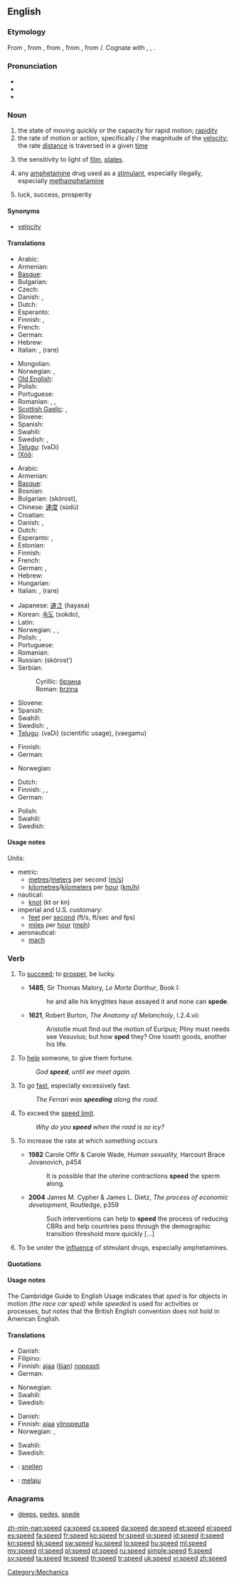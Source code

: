 {{wikipedia|dab=speed (disambiguation)|speed}}
==English==

===Etymology===
From {{etyl|enm}} {{term|spede||prosperity, good luck, quickness, success|lang=enm}}, from {{etyl|ang}} {{term|sped|spēd|luck, prosperity, success|lang=ang}}, from {{proto|Germanic|spōdiz|prosperity, success|lang=en}}, from {{proto|Germanic|spōwanan|to prosper, succeed, be happy|lang=en}}, from {{proto|Indo-European|spē-|lang=en}}/{{proto|Indo-European|spʰē-|to prosper, turn out well|title=|lang=en}}.  Cognate with {{etyl|nl|-}} {{term|spoed||speed|lang=nl}}, {{etyl|de|-}} {{term|sputen||to speed|lang=de}}, {{etyl|ang|-}} {{term|spowan|spōwan|to be successful, succeed|lang=ang}}.

===Pronunciation===
* {{IPA|/spiːd/}}
* {{audio|en-us-speed.ogg|Audio (US)}}
* {{rhymes|iːd}}

===Noun===
{{en-noun}}

# the state of moving quickly or the capacity for rapid motion; [[rapidity]]
# the rate of motion or action, specifically {{mathematics}}/{{physics}} the magnitude of the [[velocity]]; the rate [[distance]] is traversed in a given [[time]]
# {{photography}} the sensitivity to light of [[film]], [[plates]].  <!--, etc.; [[shutter speed]] -->
# {{slang}} any [[amphetamine]] drug used as a [[stimulant]], especially illegally, especially [[methamphetamine]]
# {{archaic}} luck, success, prosperity

====Synonyms====
* [[velocity]]

====Translations====
{{trans-top|rapidity}}
* Arabic: {{t-|ar|سرعة|f|tr=sara'a}}
* Armenian: {{t-|hy|արագություն|tr=aragut’yun}}
* [[Basque]]: {{t|eu|abaila}}
* Bulgarian: {{t+|bg|бързина|f|tr=bărzinà}}
* Czech: {{t-|cs|rychlost|f}}
* Danish: {{t|da|hastighed}}, {{t|da|hurtighed}}
* Dutch: {{t+|nl|snelheid|f}}
* Esperanto: {{t-|eo|rapideco|xs=Esperanto}}
* Finnish: {{t+|fi|nopeus}}, {{t+|fi|vauhti}}
* French: {{t+|fr|vitesse|f}}
* German: {{t+|de|Schnelligkeit|f}}
* Hebrew: {{t-|he|מהירות|f}}
* Italian: {{t|it|velocità}} {{f}}, {{t|it|celerità}} {{f}} (rare)
{{trans-mid}}
* Mongolian: {{t|mn|хурд|tr=khurd|sc=Cyrl}}
* Norwegian: {{t+|no|fart|m+f}}, {{t+|no|hastighet|m+f}}
* [[Old English]]: {{t-|ang|ofost|f|xs=Old English}}
* Polish: {{t+|pl|szybkość|f}}
* Portuguese: {{t+|pt|velocidade|f}}
* Romanian: {{t-|ro|viteză|f}}, {{t|ro|rapiditate|f}}, {{t|ro|iuțeală|f}}
* [[Scottish Gaelic]]: {{t-|gd|cabhag|f|xs=Scottish Gaelic}},  {{t-|gd|deann|f|xs=Scottish Gaelic}}
* Slovene: {{t+|sl|hitrost|f}}
* Spanish: {{t+|es|rapidez|f}}
* Swahili: {{t+|sw|kasi|xs=Swahili}}
* Swedish: {{t+|sv|fart|c}}, {{t+|sv|hastighet|c}}
* [[Telugu]]: {{t|te|వడి}} (vaDi)
* [[!Xóõ]]: {{t|nmn|ʻǁna̰ã}}
{{trans-bottom}}

{{trans-top|rate of motion}}
* Arabic: {{Arab|[[سرعة]]}} {{unicode|(súrʕa)}} {{f}}
* Armenian: {{t-|hy|արագություն|tr=aragut’yun}}
* [[Basque]]: {{t|eu|abiadura}}
* Bosnian: {{t-|bs|brzina|f}}
* Bulgarian: {{t|bg|скорост}} (skórost), {{f}}
* Chinese: [[速度]] (sùdù)
* Croatian: {{t+|hr|brzina|f}}
* Danish: {{t|da|hastighed}}, {{t|da|fart}}
* Dutch: {{t+|nl|snelheid|f}}
* Esperanto: {{t-|eo|rapideco|xs=Esperanto}}, {{t|eo|rapido}}
* Estonian: {{t|ee|kiirus}}
* Finnish: {{t+|fi|vauhti}}
* French: {{t+|fr|vitesse|f}}
* German: {{t+|de|Geschwindigkeit|f}}, {{t+|de|Schnelligkeit|f}}
* Hebrew: {{t-|he|מהירות|f}}
* Hungarian: {{t+|hu|sebesség}}
* Italian: {{t|it|velocità}} {{f}}, {{t|it|celerità}} {{f}} (rare)
{{trans-mid}}
* Japanese: [[速さ]] (hayasa)
* Korean: [[속도]] (sokdo), {{t|ko|빠르기|tr=bba-reu-gi|sc=Hang}}
* Latin: {{t|la|celeritas}}
* Norwegian: {{t+|no|hastighet|m+f}}, {{t+|no|fart|m+f}}, {{t+|no|hurtighet|m+f}}
* Polish: {{t+|pl|szybkość|f}}, {{t+|pl|prędkość|f}}
* Portuguese: {{t+|pt|velocidade|f}}
* Romanian: {{t-|ro|viteză|f}}
* Russian: {{t|bg|скорость}} (skórost’) {{f}}
* Serbian:
*: Cyrillic: [[брзина#Serbian|брзина]] {{f}}
*: Roman: [[brzina#Serbian|brzina]]   {{f}}
* Slovene: {{t+|sl|hitrost|f}}
* Spanish: {{t+|es|velocidad|f}}
* Swahili: {{t+|sw|kasi|xs=Swahili}}
* Swedish: {{t+|sv|hastighet|c}}, {{t+|sv|fart|c}}
* [[Telugu]]: {{t|tel|వడి}} (vaDi) (scientific usage), {{t|tel|వేగము}} (vaegamu)
{{trans-bottom}}

{{trans-top|photographic speed}}
* Finnish: {{t|fi|valoherkkyys}}
* German: {{t|de|Filmempfindlichkeit}} {{f}}
{{trans-mid}}
* Norwegian: {{t+|no|hastighet|m+f}}
{{trans-bottom}}

{{trans-top|slang: methamphetamine}}
* Dutch: {{t+|nl|speed}}
* Finnish: {{t+|fi|vauhti}}, {{t+|fi|piri}}, {{t+|fi|spiidi}}
* German: {{t-|de|Speed|n}}
{{trans-mid}}
* Polish: {{qualifier|slang}} {{t|pl|spid|m}}
* Swahili: {{t+|sw|kasi|xs=Swahili}}
* Swedish: {{t+|sv|tjack|c}}
{{trans-bottom}}

{{trans-see|[[luck]], [[success]], [[prosperity]]}}

====Usage notes====
Units:
* metric:
** [[metre]]s/[[meter]]s per second ([[m/s]])
** [[kilometre]]s/[[kilometer]]s per [[hour]] ([[km/h]])
* nautical:
** [[knot]] (kt or kn)
* imperial and U.S. customary:
** [[foot|feet]] per [[second]] (ft/s, ft/sec and fps)
** [[mile]]s per [[hour]] ([[mph]])
* aeronautical:
** [[mach]]

===Verb===
{{en-verb|speeds|speeding|'''[[sped]]''' ''(especially US)'' or''' [[speeded]]''' ''(mostly UK)''}}

# {{intransitive|archaic}} To [[succeed]]; to [[prosper]], be lucky.
#* '''1485''', Sir Thomas Malory, ''Le Morte Darthur'', Book I:
#*: he and alle his knyghtes haue assayed it and none can '''spede'''.
#* '''1621''', Robert Burton, ''The Anatomy of Melancholy'', I.2.4.vii:
#*: Aristotle must find out the motion of Euripus; Pliny must needs see Vesuvius; but how '''sped''' they? One loseth goods, another his life.
# {{transitive|archaic}} To [[help]] someone, to give them fortune.
#: ''God '''speed''', until we meet again.''
# {{intransitive}} To go [[fast]], especially excessively fast.
#: ''The Ferrari was '''speeding''' along the road.''
# {{intransitive}} To exceed the [[speed limit]].
#: ''Why do you '''speed''' when the road is so icy?''
# {{transitive}} To increase the rate at which something occurs
#* '''1982''' Carole Offir & Carole Wade, ''Human sexuality,'' Harcourt Brace Jovanovich, p454
#*: It is possible that the uterine contractions '''speed''' the sperm along.
#* '''2004''' James M. Cypher & James L. Dietz, ''The process of economic development,'' Routledge, p359
#*: Such interventions can help to '''speed''' the process of reducing CBRs and help countries pass through the demographic transition threshold more quickly [...]
# {{intransitive|slang}} To be under the [[influence]] of stimulant drugs, especially amphetamines.

====Quotations====
{{seeCites}}

====Usage notes====
The Cambridge Guide to English Usage indicates that ''sped'' is for objects in motion ''(the race car sped)'' while ''speeded'' is used for activities or processes, but notes that the British English convention does not hold in American English.  <!--Sped is the only correct form in American English, but additional references are still needed for that...rfv?  Also, should ''speeded'' be only listed as a related term to [[sped]] but not linked here at all?-->

====Translations====
{{trans-top|to go fast}}
* Danish: {{t|da|køre hurtigt}}
* Filipino: {{tø|fil|mabilis}}
* Finnish: [[ajaa]] ([[liian]]) [[nopea|nopeasti]]
* German: {{t+|de|rasen}}
{{trans-mid}}
* Norwegian: {{t|no|råkjøre}}
* Swahili: {{t+|sw|kasi|xs=Swahili}}
* Swedish: {{t|sv|köra fort}}
{{trans-bottom}}

{{trans-top|to exceed speed limit}}
* Danish: {{t|da|køre for hurtigt}}
* Finnish: [[ajaa]] [[ylinopeus|ylinopeutta]]
* Norwegian: {{t|no|råkjøre}}, {{t|no|kjøre over fartsgrensen}}
{{trans-mid}}
* Swahili: {{t+|sw|kasi|xs=Swahili}}
* Swedish: {{t|sv|köra för fort}}
{{trans-bottom}}

{{checktrans-top}}
<!--added {{ttbc}}s here.-->
* {{ttbc|nl}}: [[snellen]]
{{trans-mid}}
* {{ttbc|id}}: [[laju|melaju]]
{{trans-bottom}}

===Anagrams===
* [[deeps#English|deeps]], [[pedes#English|pedes]], [[spede#English|spede]]

[[zh-min-nan:speed]]
[[ca:speed]]
[[cs:speed]]
[[da:speed]]
[[de:speed]]
[[et:speed]]
[[el:speed]]
[[es:speed]]
[[fa:speed]]
[[fr:speed]]
[[ko:speed]]
[[hr:speed]]
[[io:speed]]
[[id:speed]]
[[it:speed]]
[[kn:speed]]
[[kk:speed]]
[[sw:speed]]
[[ku:speed]]
[[lo:speed]]
[[hu:speed]]
[[ml:speed]]
[[my:speed]]
[[nl:speed]]
[[pl:speed]]
[[pt:speed]]
[[ru:speed]]
[[simple:speed]]
[[fi:speed]]
[[sv:speed]]
[[ta:speed]]
[[te:speed]]
[[th:speed]]
[[tr:speed]]
[[uk:speed]]
[[vi:speed]]
[[zh:speed]]
[[Category:Mechanics]]